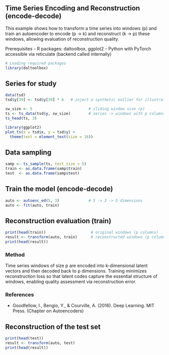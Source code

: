 ## Time Series Encoding and Reconstruction (encode-decode)

This example shows how to transform a time series into windows (p) and train an autoencoder to encode (p -> k) and reconstruct (k -> p) these windows, allowing evaluation of reconstruction quality.

Prerequisites
- R packages: daltoolbox, ggplot2
- Python with PyTorch accessible via reticulate (backend called internally)

```r
# Loading required packages
library(daltoolbox)
```

## Series for study

```r
data(tsd)
tsd$y[39] <- tsd$y[39] * 6   # inject a synthetic outlier for illustration
```

```r
sw_size <- 5                         # sliding window size (p)
ts <- ts_data(tsd$y, sw_size)        # series -> windows with p columns
ts_head(ts, 3)
```

```r
library(ggplot2)
plot_ts(x = tsd$x, y = tsd$y) +
  theme(text = element_text(size = 16))
```

## Data sampling

```r
samp <- ts_sample(ts, test_size = 5)
train <- as.data.frame(samp$train)
test  <- as.data.frame(samp$test)
```

## Train the model (encode-decode)

```r
auto <- autoenc_ed(5, 3)             # 5 -> 3 -> 5 dimensions
auto <- fit(auto, train)
```

## Reconstruction evaluation (train)

```r
print(head(train))                    # original windows (p columns)
result <- transform(auto, train)      # reconstructed windows (p columns)
print(head(result))
```

### Method

Time series windows of size p are encoded into k-dimensional latent vectors and then decoded back to p dimensions. Training minimizes reconstruction loss so that latent codes capture the essential structure of windows, enabling quality assessment via reconstruction error.

### References
- Goodfellow, I., Bengio, Y., & Courville, A. (2016). Deep Learning. MIT Press. (Chapter on Autoencoders)

## Reconstruction of the test set

```r
print(head(test))
result <- transform(auto, test)
print(head(result))
```
